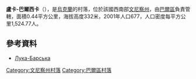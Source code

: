 {{coord|49|9|9|N|27|47|54|E|scale:30000|display=title}}

'''盧卡-巴爾西卡'''（{{lang-uk|Лука-Барська}}），是[[烏克蘭|烏克蘭]]的村落，位於該國西南部[[文尼察州|文尼察州]]，由[[巴爾區|巴爾區]]負責管轄，面積0.44平方公里，海拔高度332米，2001年人口677，人口密度每平方公里1,524.77人。

==參考資料==
* [http://w1.c1.rada.gov.ua/pls/z7503/A005?rdat1=01.04.2014&rf7571=1396 Лука-Барська]

[[Category:文尼察州村落|Category:文尼察州村落]]
[[Category:巴爾區村落|Category:巴爾區村落]]


{{Vinnytsia-geo-stub}}